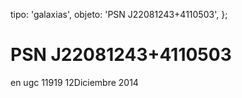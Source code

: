 
  tipo: 'galaxias',
  objeto: 'PSN J22081243+4110503',
};

# PSN J22081243+4110503

<Imagen
  src="registro/psn-j22081243-4110503_20141212_psn-j220812434110503_ugc11919_sbc2014121512.jpg"
  fecha="20141212"
/>

 en ugc 11919 12Diciembre 2014